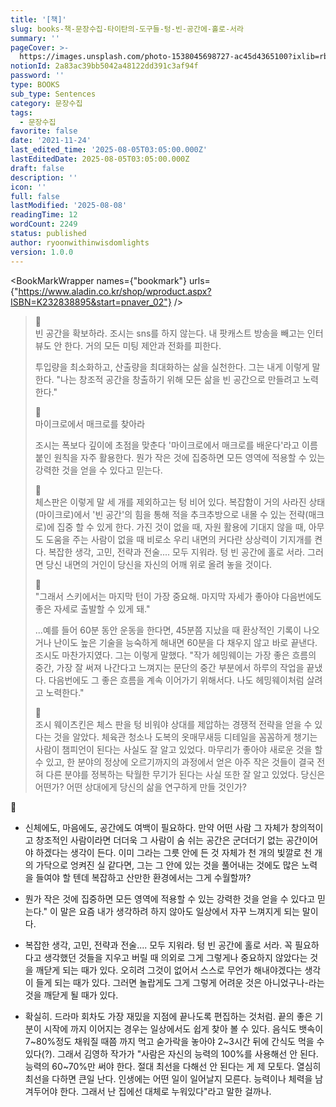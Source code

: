 ```yaml
---
title: '[책]'
slug: books-책-문장수집-타이탄의-도구들-텅-빈-공간에-홀로-서라
summary: ''
pageCover: >-
  https://images.unsplash.com/photo-1538045698727-ac45d4365100?ixlib=rb-4.0.3&q=85&fm=jpg&crop=entropy&cs=srgb
notionId: 2a83ac39bb5042a48122dd391c3af94f
password: ''
type: BOOKS
sub_type: Sentences
category: 문장수집
tags:
  - 문장수집
favorite: false
date: '2021-11-24'
last_edited_time: '2025-08-05T03:05:00.000Z'
lastEditedDate: 2025-08-05T03:05:00.000Z
draft: false
description: ''
icon: ''
full: false
lastModified: '2025-08-08'
readingTime: 12
wordCount: 2249
status: published
author: ryoonwithinwisdomlights
version: 1.0.0
---
```


<BookMarkWrapper names={"bookmark"} urls={"https://www.aladin.co.kr/shop/wproduct.aspx?ISBN=K232838895&start=pnaver_02"} />

> 🍋  
> 빈 공간을 확보하라. 조시는 sns를 하지 않는다. 내 팟캐스트 방송을 빼고는 인터뷰도 안 한다. 거의 모든 미팅 제안과 전화를 피한다.  
>   
> 투입량을 최소화하고, 산출량을 최대화하는 삶을 실천한다. 그는 내게 이렇게 말한다. "나는 창조적 공간을 창출하기 위해 모든 삶을 빈 공간으로 만들려고 노력한다."  
>   
>   
>   
> 🍋  
> 마이크로에서 매크로를 찾아라  
>   
> 조시는 폭보다 깊이에 초점을 맞춘다 '마이크로에서 매크로를 배운다'라고 이름 붙인 원칙을 자주 활용한다. 뭔가 작은 것에 집중하면 모든 영역에 적용할 수 있는 강력한 것을 얻을 수 있다고 믿는다.  
>   
>   
> 🍋  
> 체스판은 이렇게 말 세 개를 제외하고는 텅 비어 있다. 복잡함이 거의 사라진 상태(마이크로)에서 '빈 공간'의 힘을 통해 적을 추크추방으로 내몰 수 있는 전략(매크로)에 집중 할 수 있게 한다.  가진 것이 없을 때, 자원 활용에 기대지 않을 때, 아무도 도움을 주는 사람이 없을 때 비로소 우리 내면의 커다란 상상력이 기지개를 켠다. 복잡한 생각, 고민, 전략과 전술.... 모두 지워라. 텅 빈 공간에 홀로 서라. 그러면 당신 내면의 거인이 당신을 자신의 어깨 위로 올려 놓을 것이다.  
>   
>   
>   
> 🍋  
> "그래서 스키에서는 마지막 턴이 가장 중요해. 마지막 자세가 좋아야 다음번에도 좋은 자세로 출발할 수 있게 돼."  
>   
> ...예를 들어 60분 동안 운동을 한다면, 45분쯤 지났을 때 환상적인 기록이 나오거나 난이도 높은 기술을 능숙하게 해내면 60분을 다 채우지 않고 바로 끝낸다. 조시도 마찬가지였다. 그는 이렇게 말했다. "작가 헤밍웨이는 가장 좋은 흐름의 중간, 가장 잘 써져 나간다고 느껴지는 문단의 중간 부분에서 하루의 작업을 끝냈다. 다음번에도 그 좋은 흐름을 계속 이어가기 위해서다. 나도 헤밍웨이처럼 살려고 노력한다."  
>   
>   
>   
> 🍋  
> 조시 웨이츠킨은 체스 판을 텅 비워야 상대를 제압하는 경쟁적 전략을 얻을 수 있다는 것을 알았다. 체육관 청소나 도복의 옷매무새등 디테일을 꼼꼼하게 챙기는 사람이 챔피언이 된다는 사실도 잘 알고 있었다. 마무리가 좋아야 새로운 것을 할 수 있고, 한 분야의 정상에 오르기까지의 과정에서 얻은 아주 작은 것들이 결국 전혀 다른 분야를 정복하는 탁월한 무기가 된다는 사실 또한 잘 알고 있었다. 당신은 어떤가? 어떤 상대에게 당신의 삶을 연구하게 만들 것인가?

🥑


+ 신체에도, 마음에도, 공간에도 여백이 필요하다. 만약 어떤 사람 그 자체가 창의적이고 창조적인 사람이라면 더더욱 그 사람이 숨 쉬는 공간은 군더더기 없는 공간이어야 하겠다는 생각이 든다. 이미 그라는 그릇 안에 든 것 자체가 천 개의 빛깔로 천 개의 가닥으로 엉켜진 실 같다면, 그는 그 안에 있는 것을 풀어내는 것에도 많은 노력을 들여야 할 텐데 복잡하고 산만한 환경에서는 그게 수월할까?


+ 뭔가 작은 것에 집중하면 모든 영역에 적용할 수 있는 강력한 것을 얻을 수 있다고 믿는다." 이 말은 요즘 내가 생각하려 하지 않아도 일상에서 자꾸 느껴지게 되는 말이다.


+ 복잡한 생각, 고민, 전략과 전술.... 모두 지워라. 텅 빈 공간에 홀로 서라. 꼭 필요하다고 생각했던 것들을 지우고 버릴 때 의외로 그게 그렇게나 중요하지 않았다는 것을 깨닫게 되는 때가 있다. 오히려 그것이 없어서 스스로 무언가 해내야겠다는 생각이 들게 되는 때가 있다. 그러면 놀랍게도 그게 그렇게 어려운 것은 아니었구나-라는 것을 깨닫게 될 때가 있다.


+ 확실히. 드라마 회차도 가장 재밌을 지점에 끝나도록 편집하는 것처럼. 끝의 좋은 기분이 시작에 까지 이어지는 경우는 일상에서도 쉽게 찾아 볼 수 있다. 음식도 뱃속이 7~80%정도 채워질 때쯤 까지 먹고 숟가락을 놓아야 2~3시간 뒤에 간식도 먹을 수 있다(?). 그래서 김영하 작가가 "사람은 자신의 능력의 100%를 사용해선 안 된다. 능력의 60~70%만 써야 한다. 절대 최선을 다해선 안 된다는 게 제 모토다. 열심히 최선을 다하면 큰일 난다. 인생에는 어떤 일이 일어날지 모른다. 능력이나 체력을 남겨두어야 한다. 그래서 난 집에선 대체로 누워있다"라고 말한 걸까나.

